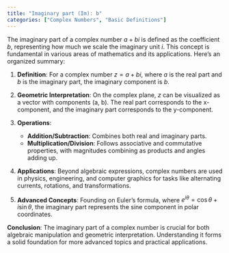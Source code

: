```yaml
---
title: "Imaginary part (Im): b"
categories: ["Complex Numbers", "Basic Definitions"]
---
```




The imaginary part of a complex number $a + bi$ is defined as the coefficient $b$, representing how much we scale the imaginary unit $i$. This concept is fundamental in various areas of mathematics and its applications. Here's an organized summary:

1. **Definition**: For a complex number $z = a + bi$, where $a$ is the real part and $b$ is the imaginary part, the imaginary component is $b$.

2. **Geometric Interpretation**: On the complex plane, $z$ can be visualized as a vector with components (a, b). The real part corresponds to the x-component, and the imaginary part corresponds to the y-component.

3. **Operations**:
   - **Addition/Subtraction**: Combines both real and imaginary parts.
   - **Multiplication/Division**: Follows associative and commutative properties, with magnitudes combining as products and angles adding up.

4. **Applications**: Beyond algebraic expressions, complex numbers are used in physics, engineering, and computer graphics for tasks like alternating currents, rotations, and transformations.

5. **Advanced Concepts**: Founding on Euler's formula, where $e^{i\theta} = \cos\theta + i\sin\theta$, the imaginary part represents the sine component in polar coordinates.

**Conclusion**: The imaginary part of a complex number is crucial for both algebraic manipulation and geometric interpretation. Understanding it forms a solid foundation for more advanced topics and practical applications.
